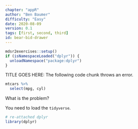 ```yaml
---
chapter: "appR"
author: "Ben Baumer"
difficulty: "Easy"
date: 2020-08-09 
version: 0.1
tags: [first, second, third]
id: bear-bid-drawer
---
```


```r
mdsr2exercises::setup()
if (isNamespaceLoaded("dplyr")) {
  unloadNamespace("package:dplyr")
}
```

TITLE GOES HERE: The following code chunk throws an error. 

```r
mtcars %>%
  select(mpg, cyl)
```

What is the problem? 

<!--answer-start-->
You need to load the `tidyverse`.
<!--answer-end-->

```r
# re-attached dplyr
library(dplyr)
```

